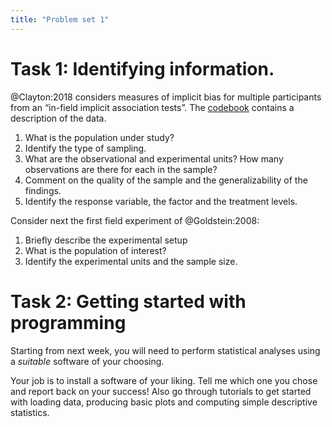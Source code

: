 ```yaml
---
title: "Problem set 1"
---
```


# Task 1: Identifying information.

@Clayton:2018 considers measures of implicit bias for multiple participants from an "in-field implicit association tests". The [codebook](https://lbelzile.github.io/hecedsm/reference/C18.html) contains a description of the data.


1. What is the population under study?
2. Identify the type of sampling.
3. What are the observational and experimental units? How many observations are there for each in the sample?
4. Comment on the quality of the sample and the generalizability of the findings.
5. Identify the response variable, the factor and the treatment levels.

Consider next the first field experiment of @Goldstein:2008:

1. Briefly describe the experimental setup
2. What is the population of interest?
3. Identify the experimental units and the sample size.



# Task 2: Getting started with programming

Starting from next week, you will need to perform statistical analyses using a *suitable* software of your choosing. 

Your job is to install a software of your liking. Tell me which one you chose and report back on your success! Also go through tutorials to get started with loading data, producing basic plots and computing simple descriptive statistics.

<!--
Below are some tutorials for selected software and programming language.

- [**R**](http://openintrostat.github.io/oilabs-tidy/01_intro_to_r/intro_to_r.html)
- [JAMOVI](https://openintrostat.github.io/oilabs-jamovi/01_intro_to_jamovi/intro_to_jamovi.html)
- [JASP](https://openintrostat.github.io/oilabs-jasp/02_intro_to_data/intro_to_data.html)

-->
